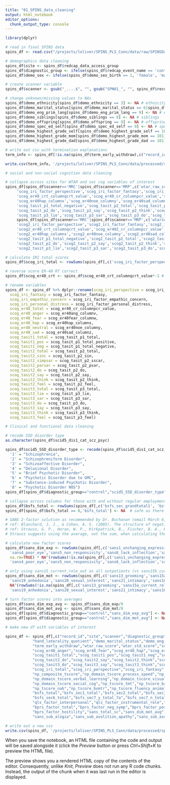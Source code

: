```yaml
---
title: "01_SPINS_data_cleaning"
output: html_notebook
editor_options: 
  chunk_output_type: console
---
```


```r
library(dplyr) 

# read in final SPINS data
spins_df <- read.csv("/projects/loliver/SPINS_PLS_Conn/data/raw/SPINSDataStorage_DATA_2020-10-16_1224.csv",stringsAsFactors = F)

```

```r
# demographics data cleaning
spins_df$site <- spins_df$redcap_data_access_group
spins_df$diagnostic_group <- ifelse(spins_df$redcap_event_name == 'control_arm_1', 'control', 'case')
spins_df$demo_sex <- ifelse(spins_df$demo_sex_birth == 1, 'female', 'male')

# create scanner variable
spins_df$scanner <- gsub("_....$", "", gsub("SPN01_", "", spins_df$record_id))
```

```r
# change unknown/missing values to NAs
spins_df$demo_ethnicity[spins_df$demo_ethnicity == 3] <- NA # ethnicity
spins_df$demo_marital_status[spins_df$demo_marital_status == 6|spins_df$demo_marital_status == 9] <- NA # marital status
spins_df$demo_eng_prim_lang[spins_df$demo_eng_prim_lang == 9] <- NA # eng primary lang
spins_df$demo_siblings[spins_df$demo_siblings == 9] <- NA # siblings
spins_df$demo_offspring[spins_df$demo_offspring == 9] <- NA # offspring
spins_df$demo_spec_ed_self[spins_df$demo_spec_ed_self == 9] <- NA # special education
spins_df$demo_highest_grade_self[spins_df$demo_highest_grade_self == 101] <- NA # education
spins_df$demo_highest_grade_mom[spins_df$demo_highest_grade_mom == 101] <- NA # education mom
spins_df$demo_highest_grade_dad[spins_df$demo_highest_grade_dad == 101] <- NA # education dad

```

```r
# write out csv with termination explanations
term_info <- spins_df[!is.na(spins_df$term_early_withdraw),c("record_id","diagnostic_group","term_early_withdraw","term_consent_withdraw","term_no_longer_elg","term_change_health","term_deceased_date","term_psych_withdraw","term_other_specify")]

write.csv(term_info, '/projects/loliver/SPINS_PLS_Conn/data/processed/spins_termination_info_11-20-2020.csv', row.names = FALSE)

```

```r
# social and non-social cognition data cleaning

# collapse across sites for WTAR and soc cog variables of interest
spins_df[spins_df$scanner=='MRC'|spins_df$scanner=='MRP',c('wtar_raw_score','wtar_std_score','scog_rmet_total','scog_rad_total',
     'scog_iri_factor_perspective','scog_iri_factor_fantasy','scog_iri_factor_empathic_concern','scog_iri_factor_personal_distress',
     'scog_er40_crt_columnqcrt_value','scog_er40_cr_columnpcr_value','scog_er40ang_columnv','scog_er40fear_columnw',
     'scog_er40hap_columnx','scog_er40noe_columny','scog_er40sad_columnz','scog_tasit_p1_total','scog_tasit_p1_total_positive',
     'scog_tasit_p1_total_negative','scog_tasit_p2_total','scog_tasit_p2_sin','scog_tasit_p2_sscar','scog_tasit_p2_psar',
     'scog_tasit_p2_do','scog_tasit_p2_say','scog_tasit_p2_think','scog_tasit_p2_feel','scog_tasit_p3_total',
     'scog_tasit_p3_lie','scog_tasit_p3_sar','scog_tasit_p3_do','scog_tasit_p3_say','scog_tasit_p3_think','scog_tasit_p3_feel')]  <- 
     spins_df[spins_df$scanner=='MRC'|spins_df$scanner=='MRP',c('wtarsum_total','wtarsum_std','scog2_rmet_total','scog2_rad_total',
     'scog2_iri_factor_perspective','scog2_iri_factor_fantasy','scog2_iri_factor_empathic_concern','scog2_iri_factor_personal_distress',
     'scog2_er40_crt_columnqcrt_value','scog_er402_cr_columnpcr_value','scog2_er40ang_columnv','scog2_er40fear_columnw',
     'scog2_er40hap_columnx','scog2_er40noe_columny','scog2_er40sad_columnz','scog2_tasit_p1_total','scog2_tasit_p1_total_positive',
     'scog2_tasit_p1_total_negative','scog2_tasit_p2_total','scog2_tasit_p2_sin','scog2_tasit_p2_sscar','scog2_tasit_p2_psar',
     'scog2_tasit_p2_do','scog2_tasit_p2_say','scog2_tasit_p2_think','scog2_tasit_p2_feel','scog2_tasit_p3_total',
     'scog2_tasit_p3_lie','scog2_tasit_p3_sar','scog2_tasit_p3_do','scog2_tasit_p3_say','scog2_tasit_p3_think','scog2_tasit_p3_feel')]

# calculate IRI total scores
spins_df$scog_iri_total <- rowSums(spins_df[,c('scog_iri_factor_perspective', 'scog_iri_factor_fantasy', 'scog_iri_factor_empathic_concern', 'scog_iri_factor_personal_distress')], na.rm=TRUE)

# reverse score ER-40 RT correct
spins_df$scog_er40_crt <- spins_df$scog_er40_crt_columnqcrt_value*-1 # for CMH / ZHH

```


```r
# rename variables
spins_df <- spins_df %>% dplyr::rename(scog_iri_perspective = scog_iri_factor_perspective,
  scog_iri_fantasy = scog_iri_factor_fantasy,
  scog_iri_empathic_concern = scog_iri_factor_empathic_concern,
  scog_iri_personal_distress = scog_iri_factor_personal_distress,
  scog_er40_total = scog_er40_cr_columnpcr_value,
  scog_er40_anger = scog_er40ang_columnv,
  scog_er40_fear = scog_er40fear_columnw,
  scog_er40_hap = scog_er40hap_columnx,
  scog_er40_neutral = scog_er40noe_columny,
  scog_er40_sad = scog_er40sad_columnz,
  scog_tasit1_total = scog_tasit_p1_total,
  scog_tasit1_pos = scog_tasit_p1_total_positive,
  scog_tasit1_neg = scog_tasit_p1_total_negative,
  scog_tasit2_total = scog_tasit_p2_total,
  scog_tasit2_sinc = scog_tasit_p2_sin,
  scog_tasit2_simpsar = scog_tasit_p2_sscar,
  scog_tasit2_parsar = scog_tasit_p2_psar,
  scog_tasit2_do = scog_tasit_p2_do,
  scog_tasit2_say = scog_tasit_p2_say,
  scog_tasit2_think = scog_tasit_p2_think,
  scog_tasit2_feel = scog_tasit_p2_feel,
  scog_tasit3_total = scog_tasit_p3_total,
  scog_tasit3_lie = scog_tasit_p3_lie,
  scog_tasit3_sar = scog_tasit_p3_sar,
  scog_tasit3_do = scog_tasit_p3_do,
  scog_tasit3_say = scog_tasit_p3_say,
  scog_tasit3_think = scog_tasit_p3_think,
  scog_tasit3_feel = scog_tasit_p3_feel)

```

```r
# Clinical and functional data cleaning

# recode SSD disorder type
as.character(spins_df$scid5_dis1_cat_scz_psyc)

spins_df$scid5_SSD_disorder_type <- recode(spins_df$scid5_dis1_cat_scz_psyc, 
  '1' = "Schizophrenia",
  '2' = "Schizophreniform Disorder",
  '3' = "Schizoaffective Disorder",
  '4' = "Delusional Disorder",
  '5' = "Brief Psychotic Disorder",
  '6' = "Psychotic Disorder due to GMC",
  '7' = "Substance-induced Psychotic Disorder",
  '8' = "Psychotic Disorder NOS")
spins_df[spins_df$diagnostic_group=="control","scid5_SSD_disorder_type"] <- NA

# collapse across columns for those with and without regular employment for BSFS
spins_df$bsfs_total <- rowSums(spins_df[,c('bsfs_sec_grandtotal1', 'bsfs_sec_grandtotal2')], na.rm=TRUE)
spins_df[spins_df$bsfs_total == 0,'bsfs_total'] <- NA  # safe as there are no zeros in the orginal columns

# SANS 2-factor solution as recommended by Dr. Buchanan (email March 6, 2017)
# ref: Blanchard, J. J., & Cohen, A. S. (2005). The structure of negative symptoms within schizophrenia: implications for assessment. Schizophrenia bulletin, 32(2), 238-245.
# ref: Strauss, G. P., Horan, W. P., Kirkpatrick, B., Fischer, B. A., Keller, W. R., Miski, P., Buchanan, R.W., Green, M.F., Carpenter, W. T. (2013). Deconstructing negative symptoms of schizophrenia. Journal of psychiatric research,47(6), 783-790.
# Strauss suggests using the average, not the sum, when calculating the factor scores (excluding globals due to redundancy) because the 2 factors have different numbers of items, which artificially creates a significant within subject effect when you use the sum.

# calculate new factor scores
spins_df$sans_dim_exp <- rowSums(spins_df[,c('sans1_unchanging_expression','sans2_decreased_spont_mvt','sans3_expressive_gestures',
  'sans4_poor_eye','sans5_non_responsivity','sans6_lack_inflection','sans8_poverty_speech','sans10_blocking','sans11_latency')], 
  na.rm=TRUE) * NA^(rowSums(!is.na(spins_df[,c('sans1_unchanging_expression','sans2_decreased_spont_mvt','sans3_expressive_gestures',
  'sans4_poor_eye','sans5_non_responsivity','sans6_lack_inflection','sans8_poverty_speech','sans10_blocking','sans11_latency')]))==0)

# only using sans15_current_role_out as all outpatients (vs sans15b_current_role_in)
spins_df$sans_dim_mot <- rowSums(spins_df[,c('sans13_grooming','sans15a_current_role_out','sans14_role_fn','sans16_anergia',
  'sans19_anhedonia','sans20_sexual_interest','sans21_intimacy','sans18_asociality')], na.rm=TRUE) *  
  NA^(rowSums(!is.na(spins_df[,c('sans13_grooming','sans15a_current_role_out','sans14_role_fn','sans16_anergia',
  'sans19_anhedonia','sans20_sexual_interest','sans21_intimacy','sans18_asociality')]))==0)

# turn factor scores into averages
spins_df$sans_dim_exp_avg <- spins_df$sans_dim_exp/9 
spins_df$sans_dim_mot_avg <- spins_df$sans_dim_mot/8
spins_df[spins_df$diagnostic_group=="control","sans_dim_exp_avg"] <- NA
spins_df[spins_df$diagnostic_group=="control","sans_dim_mot_avg"] <- NA

```

```r
# make new df with variables of interest

spins_df <- spins_df[,c("record_id","site","scanner","diagnostic_group","scid5_SSD_disorder_type","demo_sex","demo_age_study_entry",
            "hand_laterality_quotient","demo_marital_status","demo_eng_prim_lang","demo_spec_ed_self","demo_highest_grade_self",
            "term_early_withdraw","wtar_raw_score","wtar_std_score","scog_rmet_total","scog_er40_total","scog_er40_crt",
            "scog_er40_anger","scog_er40_fear","scog_er40_hap","scog_er40_neutral","scog_er40_sad",
            "scog_tasit1_total","scog_tasit1_pos","scog_tasit1_neg","scog_tasit2_total","scog_tasit2_sinc","scog_tasit2_simpsar","scog_tasit2_parsar",
            "scog_tasit2_do","scog_tasit2_say","scog_tasit2_think","scog_tasit2_feel","scog_tasit3_total","scog_tasit3_lie","scog_tasit3_sar",
            "scog_tasit3_do","scog_tasit3_say","scog_tasit3_think","scog_tasit3_feel","scog_rad_total",
            "scog_iri_total","scog_iri_perspective","scog_iri_fantasy","scog_iri_empathic_concern","scog_iri_personal_distress",
            "np_composite_tscore","np_domain_tscore_process_speed","np_domain_tscore_att_vigilance","np_domain_tscore_work_mem",
            "np_domain_tscore_verbal_learning","np_domain_tscore_visual_learning","np_domain_tscore_reasoning_ps",
            "np_domain_tscore_social_cog","np_tscore_tmt","np_tscore_bacsc","np_tscore_hvltr","np_tscore_wms_ss","np_tscore_umd_lns",
            "np_tscore_nab","np_tscore_bvmtr","np_tscore_fluency_animals","np_tscore_cpt","np_tscore_msceit",
            "bsfs_total","bsfs_sec1_total","bsfs_sec2_total","bsfs_sec3_total","bsfs_sec4_total","bsfs_sec5_total",
            "bsfs_sec6_total","bsfs_sec7_y_total_7a","bsfs_sec7_n_total_7b","qls_total","qls20_empathy",
            "qls_factor_interpersonal","qls_factor_instrumental_role","qls_factor_intrapsychic","qls_factor_comm_obj_activities",
            "bprs_factor_total","bprs_factor_neg_symp","bprs_factor_pos_symp","bprs_factor_anxiety_depression","bprs_factor_activation",
            "bprs_factor_hostility","sans_total_sc","sans_dim_mot_avg","sans_dim_exp_avg","sans_sub_affective_flat_blunt",
            "sans_sub_alogia","sans_sub_avolition_apathy","sans_sub_asocial_anhedonia")]

```

```r
# write out a new csv
write.csv(spins_df, '/projects/loliver/SPINS_PLS_Conn/data/processed/spins_behav_data_full_11-20-2020.csv', row.names = FALSE)

```

When you save the notebook, an HTML file containing the code and output will be saved alongside it (click the *Preview* button or press *Ctrl+Shift+K* to preview the HTML file).

The preview shows you a rendered HTML copy of the contents of the editor. Consequently, unlike *Knit*, *Preview* does not run any R code chunks. Instead, the output of the chunk when it was last run in the editor is displayed.
